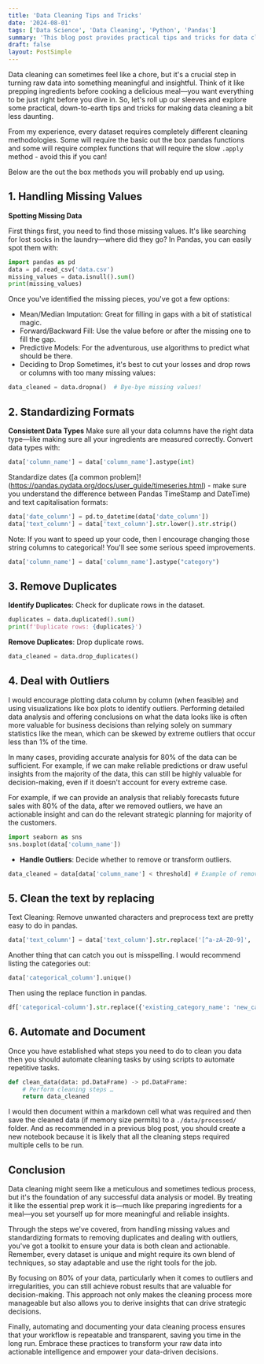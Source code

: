 ```yaml
---
title: 'Data Cleaning Tips and Tricks'
date: '2024-08-01'
tags: ['Data Science', 'Data Cleaning', 'Python', 'Pandas']
summary: 'This blog post provides practical tips and tricks for data cleaning, covering methods to handle missing values, standardize formats, remove duplicates, deal with outliers, clean text, and automate the cleaning process. It emphasizes the importance of proper data cleaning as a foundation for meaningful data analysis.'
draft: false
layout: PostSimple
---
```


Data cleaning can sometimes feel like a chore, but it's a crucial step in turning raw data into something meaningful and insightful. Think of it like prepping ingredients before cooking a delicious meal—you want everything to be just right before you dive in. So, let's roll up our sleeves and explore some practical, down-to-earth tips and tricks for making data cleaning a bit less daunting.

From my experience, every dataset requires completely different cleaning methodologies. Some will require the basic out the box pandas functions and some will require complex functions that will require the slow `.apply` method - avoid this if you can! 

Below are the out the box methods you will probably end up using.

## 1. Handling Missing Values
**Spotting Missing Data**

First things first, you need to find those missing values. It's like searching for lost socks in the laundry—where did they go? In Pandas, you can easily spot them with:

```python
import pandas as pd
data = pd.read_csv('data.csv')
missing_values = data.isnull().sum()
print(missing_values)
```

Once you've identified the missing pieces, you've got a few options:

- Mean/Median Imputation: Great for filling in gaps with a bit of statistical magic.
- Forward/Backward Fill: Use the value before or after the missing one to fill the gap.
- Predictive Models: For the adventurous, use algorithms to predict what should be there.
- Deciding to Drop
	Sometimes, it's best to cut your losses and drop rows or columns with too many missing values:

```python
data_cleaned = data.dropna()  # Bye-bye missing values!
```

## 2. Standardizing Formats
**Consistent Data Types**
Make sure all your data columns have the right data type—like making sure all your ingredients are measured correctly. Convert data types with:

```python
data['column_name'] = data['column_name'].astype(int)
```

Standardize dates ([a common problem]!(https://pandas.pydata.org/docs/user_guide/timeseries.html) - make sure you understand the difference between Pandas TimeStamp and DateTime) and text capitalisation formats:

```python
data['date_column'] = pd.to_datetime(data['date_column'])
data['text_column'] = data['text_column'].str.lower().str.strip()
```

Note: If you want to speed up your code, then I encourage changing those string columns to categorical! You'll see some serious speed improvements. 

```python
data['column_name'] = data['column_name'].astype("category")
```

## 3. Remove Duplicates
**Identify Duplicates**: Check for duplicate rows in the dataset.
```python
duplicates = data.duplicated().sum()
print(f'Duplicate rows: {duplicates}')
```
**Remove Duplicates**: Drop duplicate rows.
```python
data_cleaned = data.drop_duplicates()
```

## 4.  Deal with Outliers

I would encourage plotting data column by column (when feasible) and using visualizations like box plots to identify outliers. Performing detailed data analysis and offering conclusions on what the data looks like is often more valuable for business decisions than relying solely on summary statistics like the mean, which can be skewed by extreme outliers that occur less than 1% of the time.

In many cases, providing accurate analysis for 80% of the data can be sufficient. For example, if we can make reliable predictions or draw useful insights from the majority of the data, this can still be highly valuable for decision-making, even if it doesn't account for every extreme case.

For example, if we can provide an analysis that reliably forecasts future sales with 80% of the data, after we removed outliers, we have an actionable insight and can do the relevant strategic planning for majority of the customers.
```python
import seaborn as sns
sns.boxplot(data['column_name'])
``` 
- **Handle Outliers**: Decide whether to remove or transform outliers.
```python
data_cleaned = data[data['column_name'] < threshold] # Example of removing outliers
```

## 5.  Clean the text by replacing

Text Cleaning: Remove unwanted characters and preprocess text are pretty easy to do in pandas.
```python
data['text_column'] = data['text_column'].str.replace('[^a-zA-Z0-9]', ' ')
```
Another thing that can catch you out is misspelling. I would recommend listing the categories out: 
 ```python
data['categorical_column'].unique()
```
Then using the replace function in pandas.

```python
df['categorical-column'].str.replace({'existing_category_name': 'new_category_name'})

```

## 6.  Automate and Document
Once you have established what steps you need to do to clean you data then you should automate cleaning tasks by using scripts to automate repetitive tasks.


```python
def clean_data(data: pd.DataFrame) -> pd.DataFrame:
    # Perform cleaning steps …
    return data_cleaned
```

I would then document within a markdown cell what was required and then save the cleaned data (if memory size permits) to a `./data/processed/` folder. And as recommended in a previous blog post, you should create a new notebook because it is likely that all the cleaning steps required multiple cells to be run. 

## Conclusion

Data cleaning might seem like a meticulous and sometimes tedious process, but it's the foundation of any successful data analysis or model. By treating it like the essential prep work it is—much like preparing ingredients for a meal—you set yourself up for more meaningful and reliable insights.

Through the steps we've covered, from handling missing values and standardizing formats to removing duplicates and dealing with outliers, you've got a toolkit to ensure your data is both clean and actionable. Remember, every dataset is unique and might require its own blend of techniques, so stay adaptable and use the right tools for the job.

By focusing on 80% of your data, particularly when it comes to outliers and irregularities, you can still achieve robust results that are valuable for decision-making. This approach not only makes the cleaning process more manageable but also allows you to derive insights that can drive strategic decisions.

Finally, automating and documenting your data cleaning process ensures that your workflow is repeatable and transparent, saving you time in the long run. Embrace these practices to transform your raw data into actionable intelligence and empower your data-driven decisions.